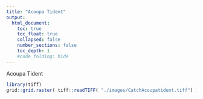 ```yaml
---
title: "Acoupa Tident"
output:
  html_document:
    toc: true
    toc_float: true
    collapsed: false
    number_sections: false
    toc_depth: 1
    #code_folding: hide
---
```


</div>
<div class="col-sm-6">
Acoupa Tident
```r
library(tiff)
grid::grid.raster( tiff::readTIFF( "./images/CatchAcoupatident.tiff") )
```
</a>
</div>